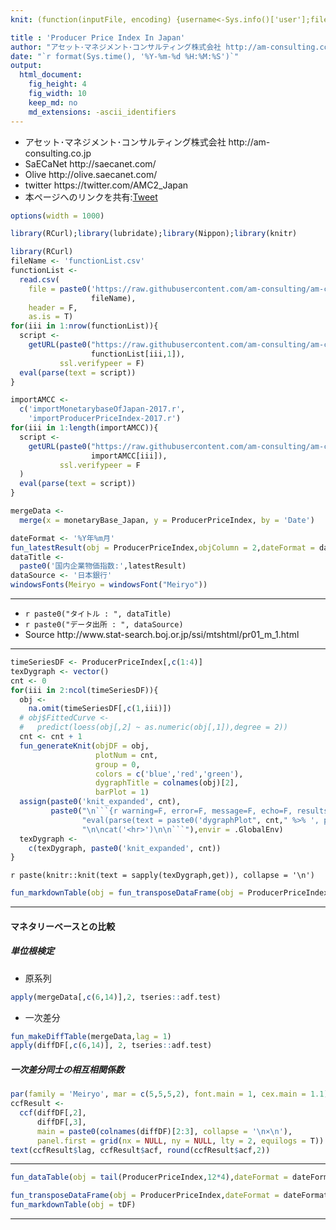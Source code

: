 ```yaml
---
knit: (function(inputFile, encoding) {username<-Sys.info()['user'];fileName<-'defaultPath.csv';pathToFile <-paste0('C:/Users/', username,'/Desktop/pathToCSV/');setwd(pathToFile);buf0<-read.csv(fileName,header = F,skip = 0,stringsAsFactor = F,check.names = F,fileEncoding = 'utf-8');timeStamp<-format(Sys.time(),'%Y%m%d%H%M%S');rmarkdown::render(inputFile, encoding = encoding, output_file = paste0('C:/Users/',username,buf0[2,1],'charts/','am-consulting.co.jp-ProducerPriceIndexInJapan.html')) })

title : 'Producer Price Index In Japan'
author: "アセット･マネジメント･コンサルティング株式会社 http://am-consulting.co.jp"
date: "`r format(Sys.time(), '%Y-%m-%d %H:%M:%S')`"
output: 
  html_document:
    fig_height: 4
    fig_width: 10
    keep_md: no
    md_extensions: -ascii_identifiers
---
```

<link href="http://knowledgevault.saecanet.com/components/rmarkdown-html.css" rel="stylesheet">
<script src="http://knowledgevault.saecanet.com/components/JavascriptCode.js"></script>
<style>.main-container {max-width : 1000px;}</style>

- アセット･マネジメント･コンサルティング株式会社 http://am-consulting.co.jp
- SaECaNet http://saecanet.com/
- Olive http://olive.saecanet.com/
- twitter https://twitter.com/AMC2_Japan
- 本ページへのリンクを共有:<a href="https://twitter.com/share" class="twitter-share-button" data-via="AMC2_Japan" data-size="large">Tweet</a> <script>!function(d,s,id){var js,fjs=d.getElementsByTagName(s)[0],p=/^http:/.test(d.location)?'http':'https';if(!d.getElementById(id)){js=d.createElement(s);js.id=id;js.src=p+'://platform.twitter.com/widgets.js';fjs.parentNode.insertBefore(js,fjs);}}(document, 'script', 'twitter-wjs');</script>

```r
options(width = 1000)
```

```r
library(RCurl);library(lubridate);library(Nippon);library(knitr)
```

```r
library(RCurl)
fileName <- 'functionList.csv'
functionList <-
  read.csv(
    file = paste0('https://raw.githubusercontent.com/am-consulting/am-consulting.github.io/master/csv/',
                  fileName),
    header = F,
    as.is = T)
for(iii in 1:nrow(functionList)){
  script <- 
    getURL(paste0("https://raw.githubusercontent.com/am-consulting/am-consulting.github.io/master/", 
                  functionList[iii,1]),
           ssl.verifypeer = F)
  eval(parse(text = script))
}
```

```r
importAMCC <-
  c('importMonetarybaseOfJapan-2017.r',
    'importProducerPriceIndex-2017.r')
for(iii in 1:length(importAMCC)){
  script <-
    getURL(paste0("https://raw.githubusercontent.com/am-consulting/am-consulting.github.io/master/",
                  importAMCC[iii]),
           ssl.verifypeer = F
  )
  eval(parse(text = script))
}
```

```r
mergeData <- 
  merge(x = monetaryBase_Japan, y = ProducerPriceIndex, by = 'Date')
```

```r
dateFormat <- '%Y年%m月'
fun_latestResult(obj = ProducerPriceIndex,objColumn = 2,dateFormat = dateFormat)
dataTitle <- 
  paste0('国内企業物価指数:',latestResult)
dataSource <- '日本銀行'
windowsFonts(Meiryo = windowsFont("Meiryo"))
```

***

- `r paste0("タイトル : ", dataTitle)`
- `r paste0("データ出所 : ", dataSource)`
- Source http://www.stat-search.boj.or.jp/ssi/mtshtml/pr01_m_1.html

***

```r
timeSeriesDF <- ProducerPriceIndex[,c(1:4)]
texDygraph <- vector()
cnt <- 0
for(iii in 2:ncol(timeSeriesDF)){
  obj <- 
    na.omit(timeSeriesDF[,c(1,iii)])
  # obj$FittedCurve <-
  #   predict(loess(obj[,2] ~ as.numeric(obj[,1]),degree = 2))
  cnt <- cnt + 1
  fun_generateKnit(objDF = obj, 
                   plotNum = cnt, 
                   group = 0, 
                   colors = c('blue','red','green'), 
                   dygraphTitle = colnames(obj)[2],
                   barPlot = 1)
  assign(paste0('knit_expanded', cnt),
         paste0("\n```{r warning=F, error=F, message=F, echo=F, results='asis'}\n\n",
                "eval(parse(text = paste0('dygraphPlot", cnt," %>% ', primeMinisterOfJapan_dygraph)))",
                "\n\ncat('<hr>')\n\n```"),envir = .GlobalEnv)
  texDygraph <- 
    c(texDygraph, paste0('knit_expanded', cnt))
}
```

`r paste(knitr::knit(text = sapply(texDygraph,get)), collapse = '\n')`

```r
fun_markdownTable(obj = fun_transposeDataFrame(obj = ProducerPriceIndex,dateFormat = dateFormat))
```

***
#### マネタリーベースとの比較
##### 単位根検定
- 原系列

```r
apply(mergeData[,c(6,14)],2, tseries::adf.test)
```

- 一次差分

```r
fun_makeDiffTable(mergeData,lag = 1)
apply(diffDF[,c(6,14)], 2, tseries::adf.test)
```

##### 一次差分同士の相互相関係数

```r
par(family = 'Meiryo', mar = c(5,5,5,2), font.main = 1, cex.main = 1.1)
ccfResult <- 
  ccf(diffDF[,2], 
      diffDF[,3], 
      main = paste0(colnames(diffDF)[2:3], collapse = '\n×\n'),
      panel.first = grid(nx = NULL, ny = NULL, lty = 2, equilogs = T))
text(ccfResult$lag, ccfResult$acf, round(ccfResult$acf,2))
```

***

```r
fun_dataTable(obj = tail(ProducerPriceIndex,12*4),dateFormat = dateFormat)
```

```r
fun_transposeDataFrame(obj = ProducerPriceIndex,dateFormat = dateFormat,tailN = 3)
fun_markdownTable(obj = tDF)
```

***
<script>MakeNegative();</script>
<script>
  (function(i,s,o,g,r,a,m){i['GoogleAnalyticsObject']=r;i[r]=i[r]||function(){
  (i[r].q=i[r].q||[]).push(arguments)},i[r].l=1*new Date();a=s.createElement(o),
  m=s.getElementsByTagName(o)[0];a.async=1;a.src=g;m.parentNode.insertBefore(a,m)
  })(window,document,'script','https://www.google-analytics.com/analytics.js','ga');

  ga('create', 'UA-3077339-5', 'auto');
  ga('send', 'pageview');

</script>
<!--

--- 
tags : [国内企業物価指数,輸出物価指数,輸入物価指数,日本銀行] 
published : true
---
# 国内企業物価指数:2017年03月:企業物価指数(月次):[国内企業物価指数]総平均(前年比)(%):1.4
## 統計データ概要

***

|                                                                  Item| 2017年01月| 2017年02月| 2017年03月|
|---------------------------------------------------------------------:|----------:|----------:|----------:|
|                企業物価指数(月次):[国内企業物価指数]総平均(前年比)(%)|        0.5|        1.1|        1.4|
|           企業物価指数(月次):[輸出物価指数/円ベース]総平均(前年比)(%)|        0.8|        2.6|        3.7|
|           企業物価指数(月次):[輸入物価指数/円ベース]総平均(前年比)(%)|        4.5|        9.8|       12.5|
|  企業物価指数(月次):[連鎖方式による国内企業物価指数]総平均(前年比)(%)|        0.6|        1.2|        1.7|
|               企業物価指数(月次):[国内企業物価指数]総平均(2015年=100)|       97.7|         98|       98.2|
|        企業物価指数(月次):(参考)夏季電力料金調整後/総平均(2015年=100)|       97.7|         98|       98.2|
|          企業物価指数(月次):[輸出物価指数/円ベース]総平均(2015年=100)|       95.5|       95.1|       95.4|
|          企業物価指数(月次):[輸入物価指数/円ベース]総平均(2015年=100)|       92.3|       92.7|       93.6|
| 企業物価指数(月次):[連鎖方式による国内企業物価指数]総平均(2015年=100)|       97.7|         98|       98.3|

***

## データテーブル･チャート
Link - [データテーブル･チャート](http://knowledgevault.saecanet.com/charts/am-consulting.co.jp-ProducerPriceIndexInJapan.html)
<iframe src="http://knowledgevault.saecanet.com/charts/am-consulting.co.jp-ProducerPriceIndexInJapan.html" width="100%" height="800px"></iframe>

-->
